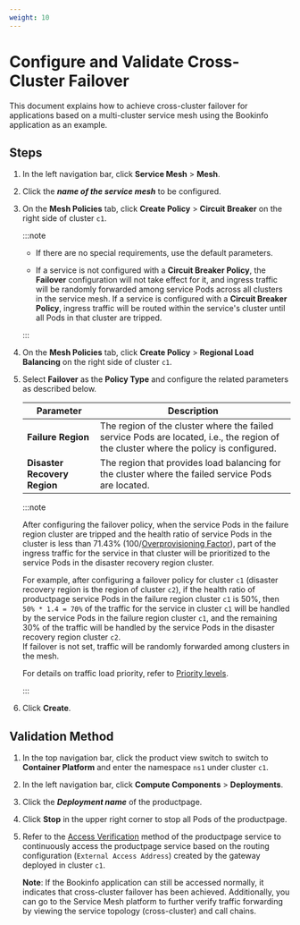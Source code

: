 ```yaml
---
weight: 10
---
```


# Configure and Validate Cross-Cluster Failover

This document explains how to achieve cross-cluster failover for applications based on a multi-cluster service mesh using the Bookinfo application as an example.

## Steps

1. In the left navigation bar, click **Service Mesh** > **Mesh**.

2. Click the ***name of the service mesh*** to be configured.

3. On the **Mesh Policies** tab, click **Create Policy** > **Circuit Breaker** on the right side of cluster `c1`.

    :::note

    * If there are no special requirements, use the default parameters.
    
    * If a service is not configured with a **Circuit Breaker Policy**, the **Failover** configuration will not take effect for it, and ingress traffic will be randomly forwarded among service Pods across all clusters in the service mesh. If a service is configured with a **Circuit Breaker Policy**, ingress traffic will be routed within the service's cluster until all Pods in that cluster are tripped.

    :::
    
4. On the **Mesh Policies** tab, click **Create Policy** > **Regional Load Balancing** on the right side of cluster `c1`.

5. Select **Failover** as the **Policy Type** and configure the related parameters as described below.

    | Parameter | Description |
    | --------- | ----------- |
    | **Failure Region** | The region of the cluster where the failed service Pods are located, i.e., the region of the cluster where the policy is configured. |
    | **Disaster Recovery Region** | The region that provides load balancing for the cluster where the failed service Pods are located. |
        
    :::note
    
    After configuring the failover policy, when the service Pods in the failure region cluster are tripped and the health ratio of service Pods in the cluster is less than 71.43% (100/[Overprovisioning Factor](https://www.envoyproxy.io/docs/envoy/latest/intro/arch_overview/upstream/load_balancing/overprovisioning#arch-overview-load-balancing-overprovisioning-factor)), part of the ingress traffic for the service in that cluster will be prioritized to the service Pods in the disaster recovery region cluster.
    
    For example, after configuring a failover policy for cluster `c1` (disaster recovery region is the region of cluster `c2`), if the health ratio of productpage service Pods in the failure region cluster `c1` is 50%, then `50% * 1.4 = 70%` of the traffic for the service in cluster `c1` will be handled by the service Pods in the failure region cluster `c1`, and the remaining 30% of the traffic will be handled by the service Pods in the disaster recovery region cluster `c2`. <br />If failover is not set, traffic will be randomly forwarded among clusters in the mesh.
    
    For details on traffic load priority, refer to [Priority levels](https://www.envoyproxy.io/docs/envoy/latest/intro/arch_overview/upstream/load_balancing/priority).

    :::

6. Click **Create**.

## Validation Method

1. In the top navigation bar, click the product view switch to switch to **Container Platform** and enter the namespace `ns1` under cluster `c1`.

2. In the left navigation bar, click **Compute Components** > **Deployments**.

3. Click the ***Deployment name*** of the productpage.

4. Click **Stop** in the upper right corner to stop all Pods of the productpage.

5. Refer to the [Access Verification](../how_to/deploy_bookinfo.mdx#access-verification) method of the productpage service to continuously access the productpage service based on the routing configuration (`External Access Address`) created by the gateway deployed in cluster `c1`.

    **Note**: If the Bookinfo application can still be accessed normally, it indicates that cross-cluster failover has been achieved. Additionally, you can go to the Service Mesh platform to further verify traffic forwarding by viewing the service topology (cross-cluster) and call chains.